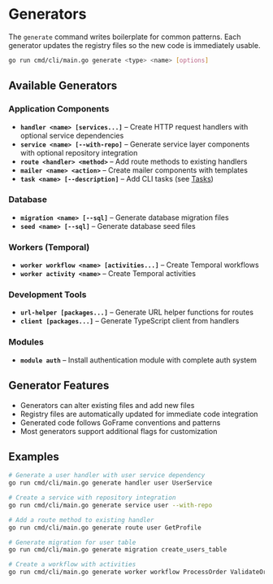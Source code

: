 # Generators

The `generate` command writes boilerplate for common patterns. Each generator updates the registry files so the new code is immediately usable.

```bash
go run cmd/cli/main.go generate <type> <name> [options]
```

## Available Generators

### Application Components

- **`handler <name> [services...]`** – Create HTTP request handlers with optional service dependencies
- **`service <name> [--with-repo]`** – Generate service layer components with optional repository integration
- **`route <handler> <method>`** – Add route methods to existing handlers
- **`mailer <name> <action>`** – Create mailer components with templates
- **`task <name> [--description]`** – Add CLI tasks (see [Tasks](/docs/tasks))

### Database

- **`migration <name> [--sql]`** – Generate database migration files
- **`seed <name> [--sql]`** – Generate database seed files

### Workers (Temporal)

- **`worker workflow <name> [activities...]`** – Create Temporal workflows
- **`worker activity <name>`** – Create Temporal activities

### Development Tools

- **`url-helper [packages...]`** – Generate URL helper functions for routes
- **`client [packages...]`** – Generate TypeScript client from handlers

### Modules

- **`module auth`** – Install authentication module with complete auth system

## Generator Features

- Generators can alter existing files and add new files
- Registry files are automatically updated for immediate code integration
- Generated code follows GoFrame conventions and patterns
- Most generators support additional flags for customization

## Examples

```bash
# Generate a user handler with user service dependency
go run cmd/cli/main.go generate handler user UserService

# Create a service with repository integration
go run cmd/cli/main.go generate service user --with-repo

# Add a route method to existing handler
go run cmd/cli/main.go generate route user GetProfile

# Generate migration for user table
go run cmd/cli/main.go generate migration create_users_table

# Create a workflow with activities
go run cmd/cli/main.go generate worker workflow ProcessOrder ValidateOrder FulfillOrder
```
